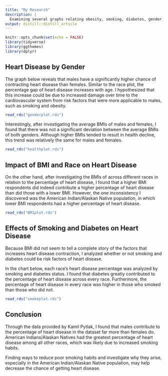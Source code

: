 ```yaml
---
title: "My Research"
description: |
  Examining several graphs relating obesity, smoking, diabetes, gender, and race to heart disease.
output: distill::distill_article
---
```


```r
knitr::opts_chunk$set(echo = FALSE)
library(tidyverse)
library(ggthemes)
library(dplyr)
```

## Heart Disease by Gender

The graph below reveals that males have a significantly higher chance of contracting heart disease than females. Similar to the race plot, the percentage gap of heart disease increases with age. I hypothesized that this increase could be due to increased damage over time to the cardiovascular system from risk factors that were more applicable to males, such as smoking and obesity.

```r
read_rds("genderplot.rds")
```

Interestingly, after investigating the average BMIs of males and females, I found that there was not a significant deviation between the average BMIs of both genders. Although higher BMIs tended to result in health decline, this trend was relatively the same for males and females.

```r
read_rds("healthplot.rds")
```

## Impact of BMI and Race on Heart Disease

On the other hand, after investigating the BMIs of across different races in relation to the percentage of heart disease, I found that a higher BMI respondents did indeed contribute a higher percentage of heart disease than did those with a lower BMI. However, the one inconsistency I discovered was the American Indian/Alaskan Native population, in which lower BMI respondents had a higher percentage of heart disease.

```r
read_rds("BMIplot.rds")
```

## Effects of Smoking and Diabetes on Heart Disease

Because BMI did not seem to tell a complete story of the factors that increases heart disease contraction, I analyzed whether or not smoking and diabetes could be risk factors of heart disease. 

In the chart below, each race's heart disease percentage was analyzed by smoking and diabetes status. I found that diabetes greatly contributed to the percentage of heart disease across every race. Furthermore, the percentage of heart disease in every race was higher in those who smoked than those who did not.

```r
read_rds("smokeplot.rds")
```

## Conclusion

Through the data provided by Kamil Pytlak, I found that males contribute to the percentage of heart disease in the dataset far more than females do. American Indians/Alaskan Natives had the greatest percentage of heart disease among all other races, which was likely due to increased smoking habits. 

Finding ways to reduce poor smoking habits and investigate why they arise, especially in the American Indian/Alaskan Native population, may help decrease the chance of getting heart disease. 
